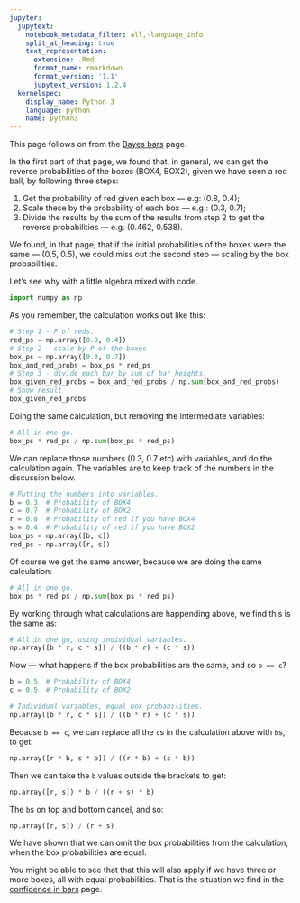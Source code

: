 ```yaml
---
jupyter:
  jupytext:
    notebook_metadata_filter: all,-language_info
    split_at_heading: true
    text_representation:
      extension: .Rmd
      format_name: rmarkdown
      format_version: '1.1'
      jupytext_version: 1.2.4
  kernelspec:
    display_name: Python 3
    language: python
    name: python3
---
```


This page follows on from the [Bayes bars](bayes_bars) page.

In the first part of that page, we found that, in general, we can get the
reverse probabilities of the boxes (BOX4, BOX2), given we have seen a red
ball, by following three steps:

1. Get the probability of red given each box --- e.g: (0.8, 0.4);
2. Scale these by the probability of each box --- e.g.: (0.3, 0.7);
3. Divide the results by the sum of the results from step 2 to get the reverse
   probabilities --- e.g. (0.462, 0.538).

We found, in that page, that if the initial probabilities of the boxes were
the same --- (0.5, 0.5), we could miss out the second step --- scaling by the
box probabilities.

Let's see why with a little algebra mixed with code.

```python
import numpy as np
```

As you remember, the calculation works out like this:

```python
# Step 1 - P of reds.
red_ps = np.array([0.8, 0.4])
# Step 2 - scale by P of the boxes
box_ps = np.array([0.3, 0.7])
box_and_red_probs = box_ps * red_ps
# Step 3 - divide each bar by sum of bar heights.
box_given_red_probs = box_and_red_probs / np.sum(box_and_red_probs)
# Show result
box_given_red_probs
```

Doing the same calculation, but removing the intermediate variables:

```python
# All in one go.
box_ps * red_ps / np.sum(box_ps * red_ps)
```

We can replace those numbers (0.3, 0.7 etc) with variables, and do the
calculation again. The variables are to keep track of the numbers in the
discussion below.

```python
# Putting the numbers into variables.
b = 0.3  # Probability of BOX4
c = 0.7  # Probability of BOX2
r = 0.8  # Probability of red if you have BOX4
s = 0.4  # Probability of red if you have BOX2
box_ps = np.array([b, c])
red_ps = np.array([r, s])
```

Of course we get the same answer, because we are doing the same calculation:

```python
# All in one go.
box_ps * red_ps / np.sum(box_ps * red_ps)
```

By working through what calculations are happending above, we find this is the
same as:

```python
# All in one go, using individual variables.
np.array([b * r, c * s]) / ((b * r) + (c * s))
```

Now --- what happens if the box probabilities are the same, and so `b == c`?

```python
b = 0.5  # Probability of BOX4
c = 0.5  # Probability of BOX2
```

```python
# Individual variables, equal box probabilities.
np.array([b * r, c * s]) / ((b * r) + (c * s))
```

Because `b == c`, we can replace all the `c`s in the calculation above with
`b`s, to get:

```python
np.array([r * b, s * b]) / ((r * b) + (s * b))
```

Then we can take the `b` values outside the brackets to get:

```python
np.array([r, s]) * b / ((r + s) * b)
```

The `b`s on top and bottom cancel, and so:

```python
np.array([r, s]) / (r + s)
```

We have shown that we can omit the box probabilities from the calculation, when
the box probabilities are equal.

You might be able to see that that this will also apply if we have three or
more boxes, all with equal probabilities.  That is the situation we find in the
[confidence in bars](../chapters/10/second_bayes) page.
